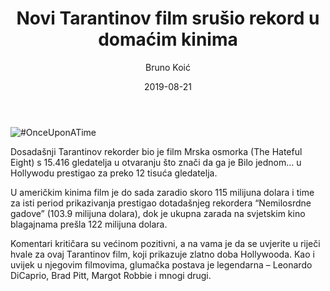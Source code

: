 ﻿---
title: Novi Tarantinov film srušio rekord u domaćim kinima
date: 2019-08-21
slug: once-upon-a-time
author: Bruno Koić
published: true
description: Domaća publika dočekala je s velikim nestrpljenjem deveti film Quentina Tarantina što najbolje govori podatak da je film u prva 4 dana prikazivanja pogledalo više od 27 tisuća gledatelja
color: #8e1a1a
--- 
![#OnceUponATime](./once-upon-a-time.jpg)

Dosadašnji Tarantinov rekorder bio je film Mrska osmorka (The Hateful Eight) s 15.416 gledatelja u otvaranju što znači da ga je Bilo jednom… u Hollywodu prestigao za preko 12 tisuća gledatelja.

U američkim kinima film je do sada zaradio skoro 115 milijuna dolara i time za isti period prikazivanja prestigao dotadašnjeg rekordera “Nemilosrdne gadove” (103.9 milijuna dolara), dok je ukupna zarada na svjetskim kino blagajnama prešla 122 milijuna dolara.

Komentari kritičara su većinom pozitivni, a na vama je da se uvjerite u riječi hvale za ovaj Tarantinov film, koji prikazuje zlatno doba Hollywooda. Kao i uvijek u njegovim filmovima, glumačka postava je legendarna – Leonardo DiCaprio, Brad Pitt, Margot Robbie i mnogi drugi.